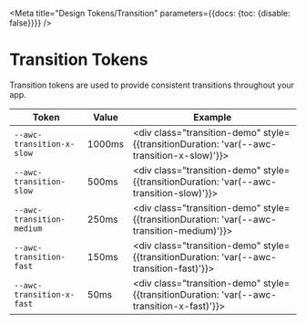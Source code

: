 
<Meta title="Design Tokens/Transition" parameters={{docs: {toc: {disable: false}}}} />

# Transition Tokens

Transition tokens are used to provide consistent transitions throughout your app.

| Token                     | Value  | Example                                                                                        |
| ------------------------- | ------ | ---------------------------------------------------------------------------------------------- |
| `--awc-transition-x-slow` | 1000ms | <div class="transition-demo" style={{transitionDuration: 'var(--awc-transition-x-slow)'}}></div> |
| `--awc-transition-slow`   | 500ms  | <div class="transition-demo" style={{transitionDuration: 'var(--awc-transition-slow)'}}></div>   |
| `--awc-transition-medium` | 250ms  | <div class="transition-demo" style={{transitionDuration: 'var(--awc-transition-medium)'}}></div> |
| `--awc-transition-fast`   | 150ms  | <div class="transition-demo" style={{transitionDuration: 'var(--awc-transition-fast)'}}></div>   |
| `--awc-transition-x-fast` | 50ms   | <div class="transition-demo" style={{transitionDuration: 'var(--awc-transition-x-fast)'}}></div> |
